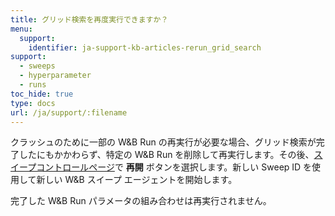 ---
title: グリッド検索を再度実行できますか？
menu:
  support:
    identifier: ja-support-kb-articles-rerun_grid_search
support:
  - sweeps
  - hyperparameter
  - runs
toc_hide: true
type: docs
url: /ja/support/:filename
---
クラッシュのために一部の W&B Run の再実行が必要な場合、グリッド検索が完了したにもかかわらず、特定の W&B Run を削除して再実行します。その後、[スイープコントロールページ](/ja/guides/models/sweeps/sweeps-ui)で **再開** ボタンを選択します。新しい Sweep ID を使用して新しい W&B スイープ エージェントを開始します。

完了した W&B Run パラメータの組み合わせは再実行されません。